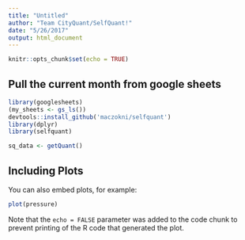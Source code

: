 ```yaml
---
title: "Untitled"
author: "Team CityQuant/SelfQuant!"
date: "5/26/2017"
output: html_document
---
```


```r
knitr::opts_chunk$set(echo = TRUE)
```

## Pull the current month from google sheets

```r
library(googlesheets)
(my_sheets <- gs_ls())
devtools::install_github('maczokni/selfquant')
library(dplyr)
library(selfquant)

sq_data <- getQuant()
```

## Including Plots

You can also embed plots, for example:

```r
plot(pressure)
```

Note that the `echo = FALSE` parameter was added to the code chunk to prevent printing of the R code that generated the plot.
